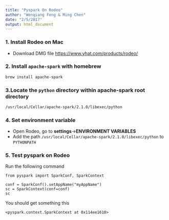 ```yaml
---
title: "Pyspark On Rodeo"
author: "Wenqiang Feng & Ming Chen"
date: "2/5/2017"
output: html_document
---
```


### 1. Install Rodeo on Mac

* Download DMG file [https://www.yhat.com/products/rodeo/](https://www.yhat.com/products/rodeo/)

### 2. Install `apache-spark` with homebrew

```bash
brew install apache-spark
```

### 3.Locate the `python` directory within apache-spark root directory

```bash
/usr/local/Cellar/apache-spark/2.1.0/libexec/python
```


### 4. Set environment variable

* Open Rodeo, go to **settings**->**ENVIRONMENT VARIABLES**
* Add the path `/usr/local/Cellar/apache-spark/2.1.0/libexec/python` to `PYTHONPATH`

### 5. Test pyspark on Rodeo

Run the following command

```pyton
from pyspark import SparkConf, SparkContext

conf = SparkConf().setAppName("myAppName")
sc = SparkContext(conf=conf)
sc
```

You should get something this

```pyton
<pyspark.context.SparkContext at 0x114ee1610>
```